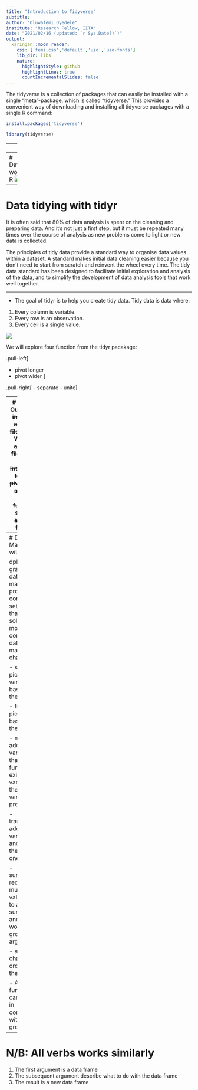 ```yaml
---
title: "Introduction to Tidyverse"
subtitle: 
author: "Oluwafemi Oyedele"
institute: "Research Fellow, IITA"
date: "2021/02/16 (updated: `r Sys.Date()`)"
output:
  xaringan::moon_reader:
    css: ['femi.css','default','uio','uio-fonts']
    lib_dir: libs
    nature:
      highlightStyle: github
      highlightLines: true
      countIncrementalSlides: false
---
```


The tidyverse is a collection of packages that can easily be installed with a single “meta”-package, which is called “tidyverse.” This provides a convenient way of downloading and installing all tidyverse packages with a single R command:

```r
install.packages('tidyverse')
```

```r
library(tidyverse)
```

---
![](image/01_tidyverse_data_science.png)


---
# Datascience workflow in R
![](image/data-science-workflow.png)


---
# Data tidying with tidyr
It is often said that 80% of data analysis is spent on the cleaning and preparing data. And it’s not just a first step, but it must be repeated many times over the course of analysis as new problems come to light or new data is collected. 


The principles of tidy data provide a standard way to organise data values within a dataset. A standard makes initial data cleaning easier because you don’t need to start from scratch and reinvent the wheel every time. The tidy data standard has been designed to facilitate initial exploration and analysis of the data, and to simplify the development of data analysis tools that work well together. 


---

- The goal of tidyr is to help you create tidy data. Tidy data is data where:

1. Every column is variable.
2. Every row is an observation.
3. Every cell is a single value.

![](image/tidydata.png)

 We will explore four function from the tidyr  pacakage:




.pull-left[

- pivot longer
- pivot wider
]

.pull-right[
- separate
- unite
]

---
# Learning Outcomes
- ~~**import csv and excel files into R**~~
- ~~**Write csv and excel file out of R**~~
- ~~**Introduction to tidyr**~~
- ~~**pivot_longer and pivot wider function**~~
- ~~**seperate and unite function**~~

# DPLYR Package
- Select
- Filter
- Mutate
- Transmute
- group_by
- Summarize
- Arrange
---
# Data Manipulation with dplyr

dplyr is a grammar of data manipulation, providing a consistent set of verbs that help you solve the most common data manipulation challenges:

- select() picks variables based on their names.

- filter() picks cases based on their values.

- mutate() adds new variables that are functions of existing variables but the existing variables are preserve

- transmute() add new variables and drops the existing ones

- summarise() reduces multiple values down to a single summary and this works with group_by arguments

- arrange() changes the ordering of the rows.

- All these functions can be used in conjunction with group_by().
---
# N/B: All verbs works similarly
1. The first argument is a data frame
2. The subsequent argument describe what to do with the data frame
3. The result is a new data frame
